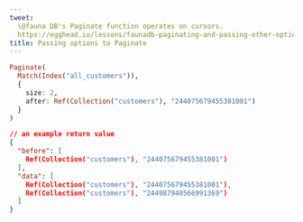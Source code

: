 ```yaml
---
tweet:
  \@fauna DB's Paginate function operates on cursors.
  https://egghead.io/lessons/faunadb-paginating-and-passing-other-options-with-paginate?pl=the-complete-guide-to-faunadb-74bef44b?af=7h4hd0
title: Passing options to Paginate
---
```


```haskell
Paginate(
  Match(Index("all_customers")),
  {
    size: 2,
    after: Ref(Collection("customers"), "244075679455381001")
  }
)
```

```json
// an example return value
{
  "before": [
    Ref(Collection("customers"), "244075679455381001")
  ],
  "data": [
    Ref(Collection("customers"), "244075679455381001"),
    Ref(Collection("customers"), "244987940566991369")
  ]
}
```
